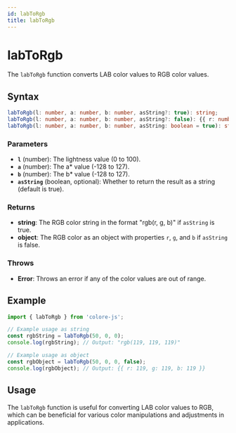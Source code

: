 ```yaml
---
id: labToRgb
title: labToRgb
---
```


# labToRgb

The `labToRgb` function converts LAB color values to RGB color values.

## Syntax

```typescript
labToRgb(l: number, a: number, b: number, asString?: true): string;
labToRgb(l: number, a: number, b: number, asString?: false): {{ r: number; g: number; b: number }};
labToRgb(l: number, a: number, b: number, asString: boolean = true): string | {{ r: number; g: number; b: number }};
```

### Parameters

- **`l`** (number): The lightness value (0 to 100).
- **`a`** (number): The a* value (-128 to 127).
- **`b`** (number): The b* value (-128 to 127).
- **`asString`** (boolean, optional): Whether to return the result as a string (default is true).

### Returns

- **string**: The RGB color string in the format "rgb(r, g, b)" if `asString` is true.
- **object**: The RGB color as an object with properties `r`, `g`, and `b` if `asString` is false.

### Throws

- **Error**: Throws an error if any of the color values are out of range.

## Example

```typescript
import { labToRgb } from 'colore-js';

// Example usage as string
const rgbString = labToRgb(50, 0, 0);
console.log(rgbString); // Output: "rgb(119, 119, 119)"

// Example usage as object
const rgbObject = labToRgb(50, 0, 0, false);
console.log(rgbObject); // Output: {{ r: 119, g: 119, b: 119 }}
```

## Usage

The `labToRgb` function is useful for converting LAB color values to RGB, which can be beneficial for various color manipulations and adjustments in applications.
